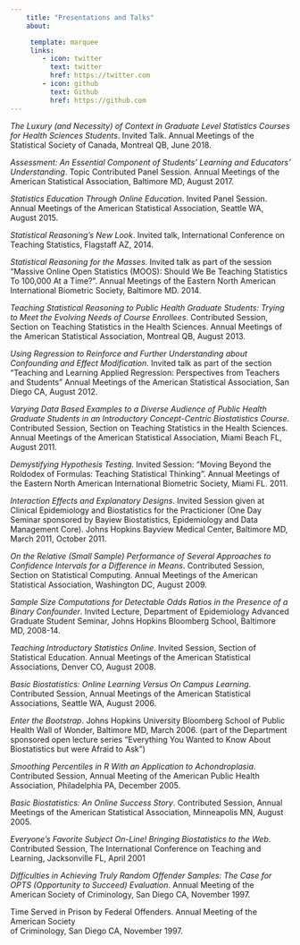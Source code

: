 ```yaml
---
    title: "Presentations and Talks"
    about: 

     template: marquee
     links:
        - icon: twitter
          text: twitter
          href: https://twitter.com
        - icon: github
          text: Github
          href: https://github.com
---
```


<i>The Luxury (and Necessity) of Context in Graduate Level Statistics Courses for Health Sciences Students</i>. Invited Talk. Annual Meetings of the Statistical Society of Canada, Montreal QB, June 2018.

<i>Assessment: An Essential Component of Students' Learning and Educators' Understanding</i>. Topic Contributed Panel Session. Annual Meetings of the American Statistical Association, Baltimore MD, August 2017.

<i>Statistics Education Through Online Education</i>. Invited Panel Session. Annual Meetings of the American Statistical Association, Seattle WA, August 2015.

<i>Statistical Reasoning's New Look</i>. Invited talk, International Conference on Teaching Statistics, Flagstaff AZ, 2014.

<i>Statistical Reasoning for the Masses</i>. Invited talk as part of the session "Massive Online Open Statistics (MOOS): Should We Be Teaching Statistics To 100,000 At a Time?". Annual Meetings of the Eastern North American International Biometric Society, Baltimore MD. 2014.

<i>Teaching Statistical Reasoning to Public Health Graduate Students: Trying to Meet the Evolving Needs of Course Enrollees</i>. Contributed Session, Section on Teaching Statistics in the Health Sciences. Annual Meetings of the American Statistical Association, Montreal QB, August 2013.

<i>Using Regression to Reinforce and Further Understanding about Confounding and Effect Modification</i>. Invited talk as part of the section "Teaching and Learning Applied Regression: Perspectives from Teachers and Students" Annual Meetings of the American Statistical Association, San Diego CA, August 2012.

<i>Varying Data Based Examples to a Diverse Audience of Public Health Graduate Students in an Introductory Concept-Centric Biostatistics Course</i>. Contributed Session, Section on Teaching Statistics in the Health Sciences. Annual Meetings of the American Statistical Association, Miami Beach FL, August 2011.

<i>Demystifying Hypothesis Testing</i>. Invited Session: "Moving Beyond the Roldodex of Formulas: Teaching Statistical Thinking". Annual Meetings of the Eastern North American International Biometric Society, Miami FL. 2011.

<i>Interaction Effects and Explanatory Designs</i>. Invited Session given at Clinical Epidemiology and Biostatistics for the Practicioner (One Day Seminar sponsored by Bayiew Biostatistics, Epidemiology and Data Management Core). Johns Hopkins Bayview Medical Center, Baltimore MD, March 2011, October 2011.

<i>On the Relative (Small Sample) Performance of Several Approaches to Confidence Intervals for a Difference in Means</i>. Contributed Session, Section on Statistical Computing. Annual Meetings of the American Statistical Association, Washington DC, August 2009.

<i>Sample Size Computations for Detectable Odds Ratios in the Presence of a Binary Confounder</i>. Invited Lecture, Department of Epidemiology Advanced Graduate Student Seminar, Johns Hopkins Bloomberg School, Baltimore MD, 2008-14.

<i>Teaching Introductory Statistics Online</i>. Invited Session, Section of Statistical Education. Annual Meetings of the American Statistical Associations, Denver CO, August 2008.

<i>Basic Biostatistics: Online Learning Versus On Campus Learning</i>. Contributed Session, Annual Meetings of the American Statistical Associations, Seattle WA, August 2006.

<i>Enter the Bootstrap</i>. Johns Hopkins University Bloomberg School of Public Health Wall of Wonder, Baltimore MD, March 2006. (part of the Department sponsored open lecture series "Everything You Wanted to Know About Biostatistics but were Afraid to Ask")

<i>Smoothing Percentiles in R With an Application to Achondroplasia</i>. Contributed Session, Annual Meeting of the American Public Health Association, Philadelphia PA, December 2005.

<i>Basic Biostatistics: An Online Success Story</i>. Contributed Session, Annual Meetings of the American Statistical Association, Minneapolis MN, August 2005.

<i>Everyone's Favorite Subject On-Line! Bringing Biostatistics to the Web</i>. Contributed Session, The International Conference on Teaching and Learning, Jacksonville FL, April 2001

<i>Difficulties in Achieving Truly Random Offender Samples: The Case for OPTS (Opportunity to Succeed) Evaluation</i>. Annual Meeting of the American Society of Criminology, San Diego CA, November 1997.

</i>Time Served in Prison by Federal Offenders</i>. Annual Meeting of the American Society\
of Criminology, San Diego CA, November 1997.
